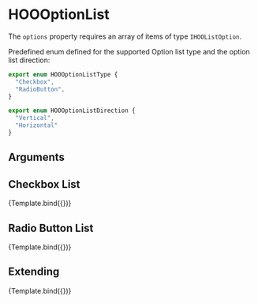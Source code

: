 
<Meta title="Molecules/Forms/HOOOptionList" component={HOOOptionList}/>

# HOOOptionList

The `options` property requires an array of items of type `IHOOListOption`.

Predefined enum defined for the supported Option list type and the option list direction:
```ts
export enum HOOOptionListType {
  "Checkbox",
  "RadioButton",
}

export enum HOOOptionListDirection {
  "Vertical",
  "Horizontal"
}
```

## Arguments

<ArgsTable of={HOOOptionList} />


## Checkbox List
<Canvas>
  <Story 
    name="Checkbox List"
    args = { 
      { type: HOOOptionListType.Checkbox, options: options, value: [1] }
    }>
    {Template.bind({})}
  </Story>
</Canvas>

## Radio Button List
<Canvas>
  <Story 
    name="Radio Button List"
    args = { 
      { type: HOOOptionListType.RadioButton, options: options, value: 1 }
    }>
    {Template.bind({})}
  </Story>
</Canvas>

## Extending
<Canvas>
  <Story 
    name="Extending"
    args = { 
     { type: HOOOptionListType.Checkbox, options: options, value: [1], rootElementAttributes: { style: { backgroundColor: "red" } }}
    }>
    {Template.bind({})}
  </Story>
</Canvas>